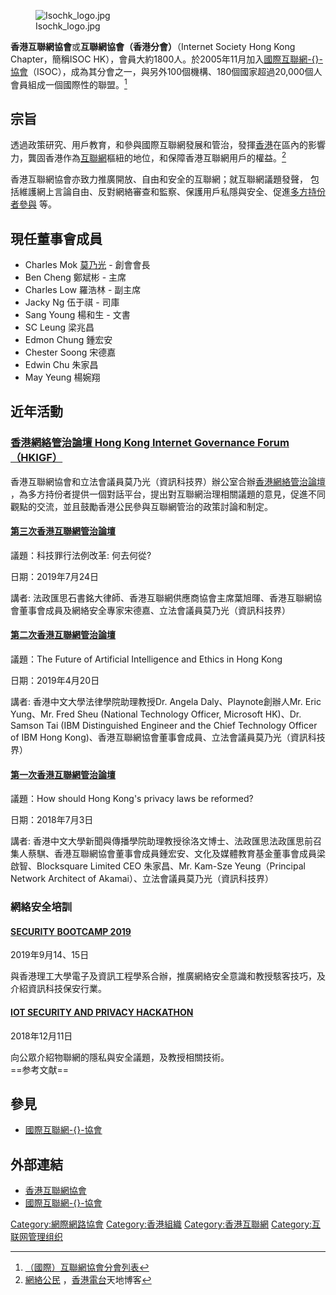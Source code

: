 {{noteTA
|T=zh-hans:香港互联网协会;zh-hk:香港互聯網協會;zh-tw:香港互聯網協會;
|1=zh-hans:香港互联网协会;zh-hk:香港互聯網協會;zh-tw:香港互聯網協會;
|2=zh-hans:互联网协会;zh-hk:互聯網協會;zh-tw:互聯網協會;
}}

[[File:Isochk_logo.jpg|thumb]]

'''香港互聯網協會'''或'''互聯網協會（香港分會）'''（Internet Society Hong Kong Chapter，簡稱ISOC HK），會員大約1800人。於2005年11月加入[[互聯網協會|國際互聯網-{}-協會]]（ISOC），成為其分會之一，與另外100個機構、180個國家超過20,000個人會員組成一個國際性的聯盟。<ref>[http://www.isoc.org/isoc/chapters/list.php?region=worldwide&status=A&view=&id=237#237 （國際）互聯網協會分會列表]{{dead link|date=2018年5月 |bot=InternetArchiveBot |fix-attempted=yes }}</ref>

==宗旨==
透過政策研究、用戶教育，和參與國際互聯網發展和管治，發揮[[香港|香港]]在區內的影響力，龔固香港作為[[互聯網|互聯網]]樞紐的地位，和保障香港互聯網用戶的權益。<ref>[http://app1.rthk.org.hk/civilonline/civilsociety/wwblog/post.php?bid=17&pid=2&amp;t_year=2006&t_month=05&t_day=30 網絡公民] {{Wayback|url=http://app1.rthk.org.hk/civilonline/civilsociety/wwblog/post.php?bid=17&pid=2&t_year=2006&t_month=05&t_day=30 |date=20160414203056 }}，[[香港電台|香港電台]]天地博客</ref>

香港互聯網協會亦致力推廣開放、自由和安全的互聯網；就互聯網議題發聲， 包括維護網上言論自由、反對網絡審查和監察、保護用戶私隱與安全、促進[https://zh.icannwiki.org/Multistakeholder_Model 多方持份者參與] {{Wayback|url=https://zh.icannwiki.org/Multistakeholder_Model |date=20191111093002 }}等。

== 現任董事會成員 ==

*Charles Mok  [[莫乃光|莫乃光]] - 創會會長
*Ben Cheng 鄭斌彬 - 主席
*Charles Low 羅浩林 - 副主席
*Jacky Ng 伍于祺 - 司庫
*Sang Young 楊和生 - 文書
*SC Leung 梁兆昌
*Edmon Chung 鍾宏安
*Chester Soong 宋德嘉
*Edwin Chu 朱家昌
*May Yeung 楊婉翔

== 近年活動 ==

=== [https://www.isoc.hk/hkigf/ 香港網絡管治論壇 Hong Kong Internet Governance Forum（HKIGF）] {{Wayback|url=https://www.isoc.hk/hkigf/ |date=20191111093002 }} ===
香港互聯網協會和立法會議員莫乃光（資訊科技界）辦公室合辦[https://www.isoc.hk/hkigf/ 香港網絡管治論壇] {{Wayback|url=https://www.isoc.hk/hkigf/ |date=20191111093002 }}，為多方持份者提供一個對話平台，提出對互聯網治理相關議題的意見，促進不同觀點的交流，並且鼓勵香港公民參與互聯網管治的政策討論和制定。

==== [https://www.isoc.hk/news/3rd-hkigf/ 第三次香港互聯網管治論壇] {{Wayback|url=https://www.isoc.hk/news/3rd-hkigf/ |date=20191111093038 }} ====
議題：科技罪行法例改革: 何去何從?

日期：2019年7月24日

講者:  法政匯思石書銘大律師、香港互聯網供應商協會主席葉旭暉、香港互聯網協會董事會成員及網絡安全專家宋德嘉、立法會議員莫乃光（資訊科技界）

==== [https://www.isoc.hk/events/hkigf-roundtable-2nd-2019/ 第二次香港互聯網管治論壇] {{Wayback|url=https://www.isoc.hk/events/hkigf-roundtable-2nd-2019/ |date=20191111093028 }} ====
議題：The Future of Artificial Intelligence and Ethics in Hong Kong  

日期：2019年4月20日

講者:  香港中文大學法律學院助理教授Dr. Angela Daly、Playnote創辦人Mr. Eric Yung、Mr. Fred Sheu (National Technology Officer, Microsoft HK)、Dr. Samson Tai (IBM Distinguished Engineer and the Chief Technology Officer of IBM Hong Kong)、香港互聯網協會董事會成員、立法會議員莫乃光（資訊科技界）

==== [https://www.isoc.hk/events/hkigf/hkigf-roundtable-jul-2018/ 第一次香港互聯網管治論壇] {{Wayback|url=https://www.isoc.hk/events/hkigf/hkigf-roundtable-jul-2018/ |date=20191111110417 }} ====
議題：How should Hong Kong's privacy laws be reformed?  

日期：2018年7月3日

講者:  香港中文大學新聞與傳播學院助理教授徐洛文博士、法政匯思法政匯思前召集人蔡騏、香港互聯網協會董事會成員鍾宏安、文化及媒體教育基金董事會成員梁啟智、Blocksquare Limited CEO 朱家昌、Mr. Kam-Sze Yeung（Principal Network Architect of Akamai）、立法會議員莫乃光（資訊科技界）

=== 網絡安全培訓 ===

==== [https://www.isoc.hk/news/security-bootcamp-2019/ SECURITY BOOTCAMP 2019] {{Wayback|url=https://www.isoc.hk/news/security-bootcamp-2019/ |date=20191111093030 }} ====
2019年9月14、15日

與香港理工大學電子及資訊工程學系合辦，推廣網絡安全意識和教授駭客技巧，及介紹資訊科技保安行業。

==== [https://www.isoc.hk/events/iot-security-and-privacy-hackathon/ IOT SECURITY AND PRIVACY HACKATHON] {{Wayback|url=https://www.isoc.hk/events/iot-security-and-privacy-hackathon/ |date=20191111093112 }} ====
2018年12月11日

向公眾介紹物聯網的隱私與安全議題，及教授相關技術。
<br />
==参考文献==
<div class="references-small">
<references />
</div>

==參見==
* [[互聯網協會|國際互聯網-{}-協會]]

==外部連結==
* [http://www.isoc.hk/ 香港互聯網協會] {{Wayback|url=http://www.isoc.hk/ |date=20110528081729 }}
*[https://www.internetsociety.org/ 國際互聯網-{}-協會] {{Wayback|url=https://www.internetsociety.org/ |date=20191112082937 }}

[[Category:網際網路協會|Category:網際網路協會]]
[[Category:香港組織|Category:香港組織]]
[[Category:香港互聯網|Category:香港互聯網]]
[[Category:互联网管理组织|Category:互联网管理组织]]